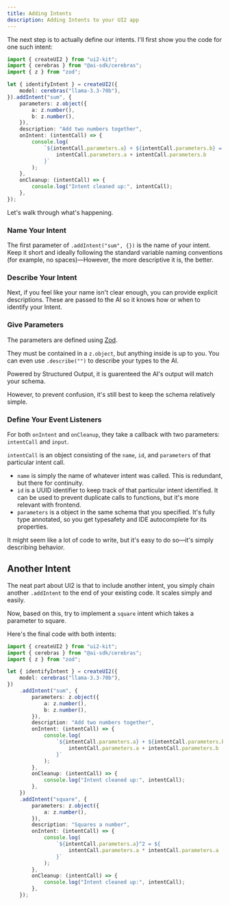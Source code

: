 ```yaml
---
title: Adding Intents
description: Adding Intents to your UI2 app
---
```



The next step is to actually define our intents. I'll first show you the code for one such intent:

```ts
import { createUI2 } from "ui2-kit";
import { cerebras } from "@ai-sdk/cerebras";
import { z } from "zod";

let { identifyIntent } = createUI2({
	model: cerebras("llama-3.3-70b"),
}).addIntent("sum", {
	parameters: z.object({
		a: z.number(),
		b: z.number(),
	}),
	description: "Add two numbers together",
	onIntent: (intentCall) => {
		console.log(
			`${intentCall.parameters.a} + ${intentCall.parameters.b} = ${
				intentCall.parameters.a + intentCall.parameters.b
			}`
		);
	},
	onCleanup: (intentCall) => {
		console.log("Intent cleaned up:", intentCall);
	},
});
```

Let's walk through what's happening.

<Steps>
<Step>
 
### Name Your Intent

The first parameter of `.addIntent("sum", {})` is the name of your intent. Keep it short and ideally following the standard variable naming conventions (for example, no spaces)—However, the more descriptive it is, the better.

</Step>
<Step>
 
### Describe Your Intent

Next, if you feel like your name isn't clear enough, you can provide explicit descriptions. These are passed to the AI so it knows how or when to identify your Intent.

</Step>
 
<Step>
 
### Give Parameters

The parameters are defined using [Zod](https://zod.dev/).

They must be contained in a `z.object`, but anything inside is up to you. You can even use `.describe("")` to describe your types to the AI.

Powered by Structured Output, it is guarenteed the AI's output will match your schema.

However, to prevent confusion, it's still best to keep the schema relatively simple.

</Step>

<Step>
 
### Define Your Event Listeners

For both `onIntent` and `onCleanup`, they take a callback with two parameters: `intentCall` and `input`.

`intentCall` is an object consisting of the `name`, `id`, and `parameters` of that particular intent call.

- `name` is simply the name of whatever intent was called. This is redundant, but there for continuity.
- `id` is a UUID identifier to keep track of that particular intent identified. It can be used to prevent duplicate calls to functions, but it's more relevant with frontend.
- `parameters` is a object in the same schema that you specified. It's fully type annotated, so you get typesafety and IDE autocomplete for its properties.

</Step>
</Steps>

It might seem like a lot of code to write, but it's easy to do so—it's simply describing behavior.

## Another Intent

The neat part about UI2 is that to include another intent, you simply chain another `.addIntent` to the end of your existing code. It scales simply and easily.

Now, based on this, try to implement a `square` intent which takes a parameter to square.

Here's the final code with both intents:

```ts
import { createUI2 } from "ui2-kit";
import { cerebras } from "@ai-sdk/cerebras";
import { z } from "zod";

let { identifyIntent } = createUI2({
	model: cerebras("llama-3.3-70b"),
})
	.addIntent("sum", {
		parameters: z.object({
			a: z.number(),
			b: z.number(),
		}),
		description: "Add two numbers together",
		onIntent: (intentCall) => {
			console.log(
				`${intentCall.parameters.a} + ${intentCall.parameters.b} = ${
					intentCall.parameters.a + intentCall.parameters.b
				}`
			);
		},
		onCleanup: (intentCall) => {
			console.log("Intent cleaned up:", intentCall);
		},
	})
	.addIntent("square", {
		parameters: z.object({
			a: z.number(),
		}),
		description: "Squares a number",
		onIntent: (intentCall) => {
			console.log(
				`${intentCall.parameters.a}^2 = ${
					intentCall.parameters.a * intentCall.parameters.a
				}`
			);
		},
		onCleanup: (intentCall) => {
			console.log("Intent cleaned up:", intentCall);
		},
	});
```
